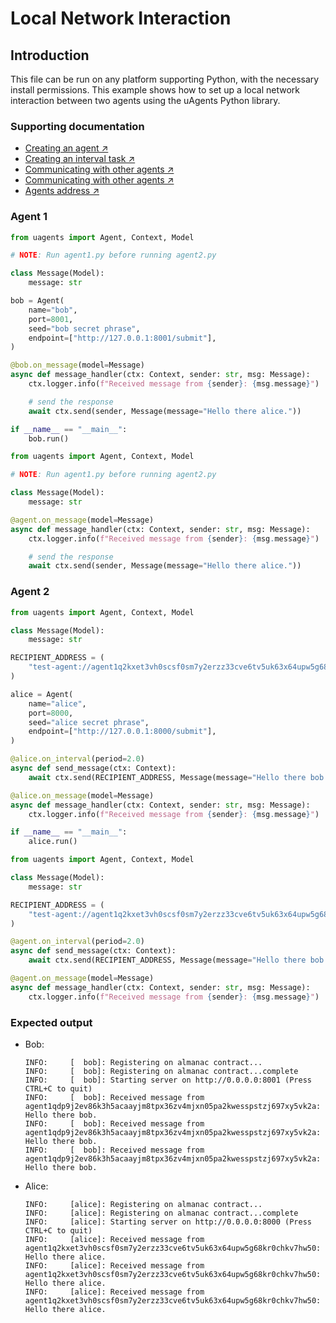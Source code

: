 
# Local Network Interaction

## Introduction

This file can be run on any platform supporting Python, with the necessary install permissions. This example shows how to set up a local network interaction between two agents using the uAgents Python library.

### Supporting documentation

- [Creating an agent ↗️](/guides/agents/create-a-uagent)
- [Creating an interval task ↗️](/guides/agents/interval-task)
- [Communicating with other agents ↗️](/guides/agents/communicating-with-other-agents)
- [Communicating with other agents ↗️](/guides/agents/communicating-with-other-agents)
- [Agents address ↗️](/guides/agents/getting-started/getting-uagent-address)

### Agent 1

<CodeGroup hasCopy isLocalHostedFile>

```py copy filename="local-agent_1.py"
from uagents import Agent, Context, Model

# NOTE: Run agent1.py before running agent2.py

class Message(Model):
    message: str

bob = Agent(
    name="bob",
    port=8001,
    seed="bob secret phrase",
    endpoint=["http://127.0.0.1:8001/submit"],
)

@bob.on_message(model=Message)
async def message_handler(ctx: Context, sender: str, msg: Message):
    ctx.logger.info(f"Received message from {sender}: {msg.message}")

    # send the response
    await ctx.send(sender, Message(message="Hello there alice."))

if __name__ == "__main__":
    bob.run()
```

```py copy filename="hosted-agent_1.py"
from uagents import Agent, Context, Model

# NOTE: Run agent1.py before running agent2.py

class Message(Model):
    message: str

@agent.on_message(model=Message)
async def message_handler(ctx: Context, sender: str, msg: Message):
    ctx.logger.info(f"Received message from {sender}: {msg.message}")

    # send the response
    await ctx.send(sender, Message(message="Hello there alice."))
```
</CodeGroup>

### Agent 2

<CodeGroup hasCopy isLocalHostedFile>

```py copy filename="local-agent_2.py"
from uagents import Agent, Context, Model

class Message(Model):
    message: str

RECIPIENT_ADDRESS = (
    "test-agent://agent1q2kxet3vh0scsf0sm7y2erzz33cve6tv5uk63x64upw5g68kr0chkv7hw50"
)

alice = Agent(
    name="alice",
    port=8000,
    seed="alice secret phrase",
    endpoint=["http://127.0.0.1:8000/submit"],
)

@alice.on_interval(period=2.0)
async def send_message(ctx: Context):
    await ctx.send(RECIPIENT_ADDRESS, Message(message="Hello there bob."))

@alice.on_message(model=Message)
async def message_handler(ctx: Context, sender: str, msg: Message):
    ctx.logger.info(f"Received message from {sender}: {msg.message}")

if __name__ == "__main__":
    alice.run()
```

```py copy filename="hosted-agent_2.py"
from uagents import Agent, Context, Model

class Message(Model):
    message: str

RECIPIENT_ADDRESS = (
    "test-agent://agent1q2kxet3vh0scsf0sm7y2erzz33cve6tv5uk63x64upw5g68kr0chkv7hw50"
)

@agent.on_interval(period=2.0)
async def send_message(ctx: Context):
    await ctx.send(RECIPIENT_ADDRESS, Message(message="Hello there bob."))

@agent.on_message(model=Message)
async def message_handler(ctx: Context, sender: str, msg: Message):
    ctx.logger.info(f"Received message from {sender}: {msg.message}")
```
</CodeGroup>

### Expected output

- Bob:

    ```
    INFO:     [  bob]: Registering on almanac contract...
    INFO:     [  bob]: Registering on almanac contract...complete
    INFO:     [  bob]: Starting server on http://0.0.0.0:8001 (Press CTRL+C to quit)
    INFO:     [  bob]: Received message from agent1qdp9j2ev86k3h5acaayjm8tpx36zv4mjxn05pa2kwesspstzj697xy5vk2a: Hello there bob.
    INFO:     [  bob]: Received message from agent1qdp9j2ev86k3h5acaayjm8tpx36zv4mjxn05pa2kwesspstzj697xy5vk2a: Hello there bob.
    INFO:     [  bob]: Received message from agent1qdp9j2ev86k3h5acaayjm8tpx36zv4mjxn05pa2kwesspstzj697xy5vk2a: Hello there bob.
    ```

- Alice:

    ```
    INFO:     [alice]: Registering on almanac contract...
    INFO:     [alice]: Registering on almanac contract...complete
    INFO:     [alice]: Starting server on http://0.0.0.0:8000 (Press CTRL+C to quit)
    INFO:     [alice]: Received message from agent1q2kxet3vh0scsf0sm7y2erzz33cve6tv5uk63x64upw5g68kr0chkv7hw50: Hello there alice.
    INFO:     [alice]: Received message from agent1q2kxet3vh0scsf0sm7y2erzz33cve6tv5uk63x64upw5g68kr0chkv7hw50: Hello there alice.
    INFO:     [alice]: Received message from agent1q2kxet3vh0scsf0sm7y2erzz33cve6tv5uk63x64upw5g68kr0chkv7hw50: Hello there alice.
    ```
